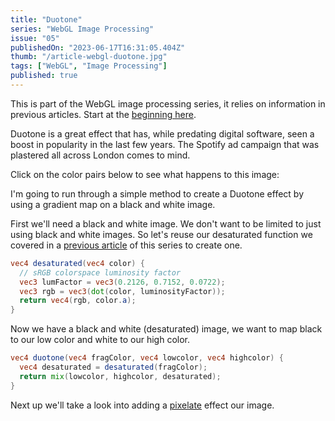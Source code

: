 ```yaml
---
title: "Duotone"
series: "WebGL Image Processing"
issue: "05"
publishedOn: "2023-06-17T16:31:05.404Z"
thumb: "/article-webgl-duotone.jpg"
tags: ["WebGL", "Image Processing"]
published: true
---
```


This is part of the WebGL image processing series, it relies on information in previous articles. Start at the [beginning here](/p/2023-06-webgl-01-setup).

Duotone is a great effect that has, while predating digital software, seen a boost in popularity in the last few years. The Spotify ad campaign that was plastered all across London comes to mind.

Click on the color pairs below to see what happens to this image:

<Duotone />

I'm going to run through a simple method to create a Duotone effect by using a gradient map on a black and white image.

First we'll need a black and white image. We don't want to be limited to just using black and white images. So let's reuse our desaturated function we covered in a [previous article](/p/2023-06-webgl-02-color-correction) of this series to create one.

```glsl
vec4 desaturated(vec4 color) {
  // sRGB colorspace luminosity factor
  vec3 lumFactor = vec3(0.2126, 0.7152, 0.0722);
  vec3 rgb = vec3(dot(color, luminosityFactor));
  return vec4(rgb, color.a);
}
```

Now we have a black and white (desaturated) image, we want to map black to our low color and white to our high color.

```glsl
vec4 duotone(vec4 fragColor, vec4 lowcolor, vec4 highcolor) {
  vec4 desaturated = desaturated(fragColor);
  return mix(lowcolor, highcolor, desaturated);
}
```

Next up we'll take a look into adding a [pixelate](/p/2023-06-webgl-06-pixelate) effect our image.
